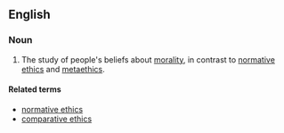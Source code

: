 ==English==
{{wikipedia}}

===Noun===
{{en-noun|sg=[[descriptive]] [[ethics]]|-}}

# {{ethics}} The study of people's beliefs about [[morality]], in contrast to [[normative ethics]] and [[metaethics]].

====Related terms====
* [[normative ethics]]
* [[comparative ethics]]